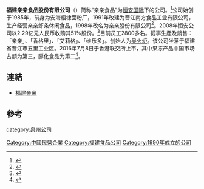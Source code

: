 {{Infobox_Company |
  company_name_zh = 福建亲亲食品股份有限公司 |
  company_name = 福建亲亲食品股份有限公司 |
  company_logo = [[File:亲亲食品LOGO.jpg|210x210px]]|
  company_type = [[民營企業|民營企業]] |
  foundation = 1990年 |
  location =[[中國|中國]][[福建|福建]][[晉江|晉江]]|
  industry = 膨化食品、果冻|
  key_people = [[董事长|董事长]]許連捷| 
  revenue =  12.16亿人民币（2014年）|
  profit =  1.17亿人民币（2014年）|
  asset =  |
  market_value = |
  num_employees = |
  products = |
  parent = |
  homepage = [http://www.hengan.com/ 福建亲亲]
}}
'''福建亲亲食品股份有限公司'''（{{hkex|1583}}）简称“亲亲食品”为[[恒安国际|恒安国际]]下的公司。<ref>{{Cite web|url=http://news.ijjnews.com/system/2016/06/24/010956952.shtml|title=时隔18年 亲亲股份叩开港交所大门 IPO之路“闯关”成功|accessdate=2016-11-30|author=王文通|date=2016-06-24|publisher=晋江新闻网|archive-date=2019-09-11|archive-url=https://web.archive.org/web/20190911081600/http://news.ijjnews.com/system/2016/06/24/010956952.shtml|dead-url=no}}</ref>公司始创于1985年，前身为安海梧棣面粉厂，1991年改建为晋江南方食品工业有限公司，生产经营亲亲虾条休闲食品，1998年改名为亲亲股份有限公司<ref>{{Cite web|url=http://www.foods1.com/company/61587/index|title=福建亲亲有限公司欢迎你|accessdate=2016-11-30|author=|date=|publisher=|archive-date=2019-09-12|archive-url=https://web.archive.org/web/20190912125356/http://www.foods1.com/company/61587/index|dead-url=no}}</ref>。2008年恒安公司以2.29亿元人民币收购其51%股份。<ref>{{Cite web|url=http://www.jinjianggo.com/news/new/6100.html|title=恒安集团欲作价19亿出售亲亲食品？|accessdate=2016-11-30|author=|date=2015-11-05|publisher=晋江购|archive-url=https://web.archive.org/web/20161130190827/http://www.jinjianggo.com/news/new/6100.html|archive-date=2016-11-30|dead-url=yes}}</ref>目前员工2800多名。從事生產及銷售：「亲亲」、「香格里」、「艾莉格」、「维乐多」。创始人为[[吴火炉|吴火炉]]。该公司坐落于福建省晋江市五里工业区。2016年7月8日于香港联交所上市，其中果冻产品中国市场占额为第三，膨化食品为第二<ref>{{Cite web|url=http://www.jjjjb.com.cn/html/2016-07/09/content_367855.htm|title=亲亲成功在香港联交所主板上市|accessdate=2016-11-30|author=王文通|date=2016-07-09|publisher=晋江经济报|deadurl=yes|archiveurl=https://web.archive.org/web/20161130190253/http://www.jjjjb.com.cn/html/2016-07/09/content_367855.htm|archivedate=2016-11-30}}</ref>。

== 連結 ==
*[http://www.hengan.com/ 福建亲亲] {{Wayback|url=http://www.hengan.com/ |date=20210216162928 }}
== 參考 ==
{{reflist}}
[[category:泉州公司|category:泉州公司]]
[[Category:中國民營企業|Category:中國民營企業]]
[[Category:福建食品公司|Category:福建食品公司]]
[[Category:1990年成立的公司|Category:1990年成立的公司]]
